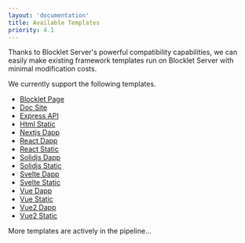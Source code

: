 ```yaml
---
layout: 'documentation'
title: Available Templates
priority: 4.1
---
```


<TemplateGallery />

Thanks to Blocklet Server's powerful compatibility capabilities, we can easily make existing framework templates run on Blocklet Server with minimal modification costs.

We currently support the following templates.

- [Blocklet Page](./blocklet-page)
- [Doc Site](./doc-site)
- [Express API](./express-api)
- [Html Static](./html-static)
- [Nextjs Dapp](./nextjs-dapp)
- [React Dapp](./react-dapp)
- [React Static](./react-static)
- [Solidjs Dapp](./solidjs-dapp)
- [Solidjs Static](./solidjs-static)
- [Svelte Dapp](./svelte-dapp)
- [Svelte Static](./svelte-static)
- [Vue Dapp](./vue-dapp)
- [Vue Static](./vue-static)
- [Vue2 Dapp](./vue2-dapp)
- [Vue2 Static](./vue2-static)

More templates are actively in the pipeline...
